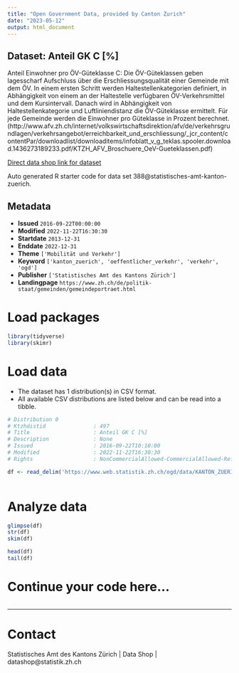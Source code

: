 ```yaml
---
title: "Open Government Data, provided by Canton Zurich"
date: "2023-05-12"
output: html_document
---
```


## Dataset: Anteil GK C [%]

Anteil Einwohner pro ÖV-Güteklasse C: Die ÖV-Güteklassen geben lagesscharf Aufschluss über die Erschliessungsqualität einer Gemeinde mit dem ÖV. In einem ersten Schritt werden Haltestellenkategorien definiert, in Abhängigkeit von einem an der Haltestelle verfügbaren ÖV-Verkehrsmittel und dem Kursintervall.  Danach wird in Abhängigkeit von Haltestellenkategorie und Luftliniendistanz die ÖV-Güteklasse ermittelt. Für jede Gemeinde werden die Einwohner pro Güteklasse in Prozent berechnet. (http://www.afv.zh.ch/internet/volkswirtschaftsdirektion/afv/de/verkehrsgrundlagen/verkehrsangebot/erreichbarkeit_und_erschliessung/_jcr_content/contentPar/downloadlist/downloaditems/infoblatt_v_g_teklas.spooler.download.1436273189233.pdf/KTZH_AFV_Broschuere_OeV-Gueteklassen.pdf)

[Direct data shop link for dataset](https://www.zh.ch/de/politik-staat/opendata.zhweb-noredirect.zhweb-cache.html#/datasets/388@statistisches-amt-kanton-zuerich)

Auto generated R starter code for data set 388@statistisches-amt-kanton-zuerich.

## Metadata

- **Issued** `2016-09-22T00:00:00`
- **Modified** `2022-11-22T16:30:30`
- **Startdate** `2013-12-31`
- **Enddate** `2022-12-31`
- **Theme** `['Mobilität und Verkehr']`
- **Keyword** `['kanton_zuerich', 'oeffentlicher_verkehr', 'verkehr', 'ogd']`
- **Publisher** `['Statistisches Amt des Kantons Zürich']`
- **Landingpage** `https://www.zh.ch/de/politik-staat/gemeinden/gemeindeportraet.html`


# Load packages

```r

library(tidyverse)
library(skimr)

```

# Load data

-   The dataset has 1 distribution(s) in CSV format.
-   All available CSV distributions are listed below and can be read into a tibble.

```r

# Distribution 0
# Ktzhdistid               : 497
# Title                    : Anteil GK C [%]
# Description              : None
# Issued                   : 2016-09-22T10:10:00
# Modified                 : 2022-11-22T16:30:30
# Rights                   : NonCommercialAllowed-CommercialAllowed-ReferenceRequired

df <- read_delim('https://www.web.statistik.zh.ch/ogd/data/KANTON_ZUERICH_823.csv')



```

# Analyze data

```r

glimpse(df)
str(df)
skim(df)

head(df)
tail(df)

```

# Continue your code here...

```r

```

------------------------------------------------------------------------

# Contact

Statistisches Amt des Kantons Zürich | Data Shop | datashop@statistik.zh.ch
